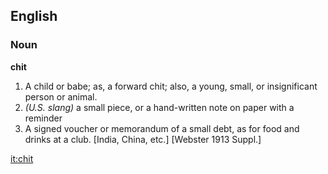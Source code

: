 ==English==

===Noun===

'''chit'''

#A child or babe; as, a forward chit; also, a young, small, or insignificant person or animal.
# ''(U.S. slang)'' a small piece, or a hand-written note on paper with a reminder  
#  A signed voucher or memorandum of a small debt, as for food and drinks at a club. [India, China, etc.] [Webster 1913 Suppl.]

[[it:chit]]